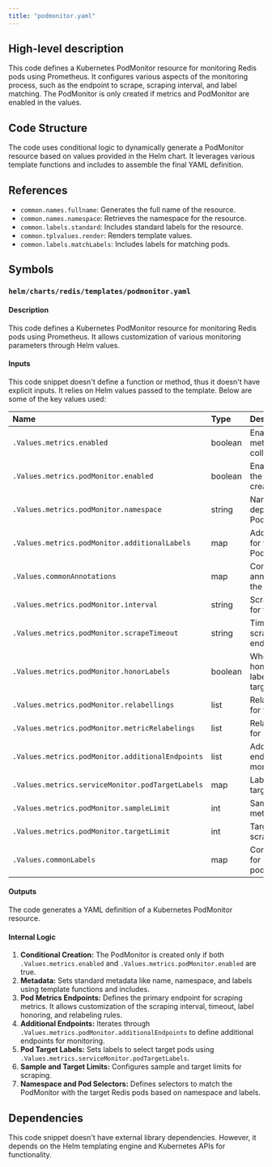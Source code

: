 ```yaml
---
title: "podmonitor.yaml"
---
```


## High-level description
This code defines a Kubernetes PodMonitor resource for monitoring Redis pods using Prometheus. It configures various aspects of the monitoring process, such as the endpoint to scrape, scraping interval, and label matching. The PodMonitor is only created if metrics and PodMonitor are enabled in the values.

## Code Structure
The code uses conditional logic to dynamically generate a PodMonitor resource based on values provided in the Helm chart. It leverages various template functions and includes to assemble the final YAML definition.

## References
* `common.names.fullname`: Generates the full name of the resource.
* `common.names.namespace`: Retrieves the namespace for the resource.
* `common.labels.standard`: Includes standard labels for the resource.
* `common.tplvalues.render`: Renders template values.
* `common.labels.matchLabels`: Includes labels for matching pods.

## Symbols
### `helm/charts/redis/templates/podmonitor.yaml`
#### Description
This code defines a Kubernetes PodMonitor resource for monitoring Redis pods using Prometheus. It allows customization of various monitoring parameters through Helm values.

#### Inputs
This code snippet doesn't define a function or method, thus it doesn't have explicit inputs. It relies on Helm values passed to the template. Below are some of the key values used:

| Name | Type | Description |
|:-----|:-----|:------------|
| `.Values.metrics.enabled` | boolean | Enables/disables metrics collection. |
| `.Values.metrics.podMonitor.enabled` | boolean | Enables/disables the PodMonitor creation. |
| `.Values.metrics.podMonitor.namespace` | string | Namespace to deploy the PodMonitor to. |
| `.Values.metrics.podMonitor.additionalLabels` | map | Additional labels for the PodMonitor. |
| `.Values.commonAnnotations` | map | Common annotations for the PodMonitor. |
| `.Values.metrics.podMonitor.interval` | string | Scraping interval for the endpoint. |
| `.Values.metrics.podMonitor.scrapeTimeout` | string | Timeout for scraping the endpoint. |
| `.Values.metrics.podMonitor.honorLabels` | boolean | Whether to honor existing labels on the target. |
| `.Values.metrics.podMonitor.relabellings` | list | Relabeling rules for the target. |
| `.Values.metrics.podMonitor.metricRelabelings` | list | Relabeling rules for metrics. |
| `.Values.metrics.podMonitor.additionalEndpoints` | list | Additional endpoints to monitor. |
| `.Values.metrics.serviceMonitor.podTargetLabels` | map | Labels to select target pods. |
| `.Values.metrics.podMonitor.sampleLimit` | int | Sample limit for metrics. |
| `.Values.metrics.podMonitor.targetLimit` | int | Target limit for scraping. |
| `.Values.commonLabels` | map | Common labels for matching pods. |

#### Outputs
The code generates a YAML definition of a Kubernetes PodMonitor resource.

#### Internal Logic
1. **Conditional Creation:** The PodMonitor is created only if both `.Values.metrics.enabled` and `.Values.metrics.podMonitor.enabled` are true.
2. **Metadata:** Sets standard metadata like name, namespace, and labels using template functions and includes.
3. **Pod Metrics Endpoints:** Defines the primary endpoint for scraping metrics. It allows customization of the scraping interval, timeout, label honoring, and relabeling rules.
4. **Additional Endpoints:** Iterates through `.Values.metrics.podMonitor.additionalEndpoints` to define additional endpoints for monitoring.
5. **Pod Target Labels:** Sets labels to select target pods using `.Values.metrics.serviceMonitor.podTargetLabels`.
6. **Sample and Target Limits:** Configures sample and target limits for scraping.
7. **Namespace and Pod Selectors:** Defines selectors to match the PodMonitor with the target Redis pods based on namespace and labels.

## Dependencies
This code snippet doesn't have external library dependencies. However, it depends on the Helm templating engine and Kubernetes APIs for functionality.
